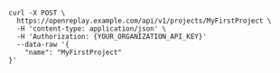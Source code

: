 
```shell
curl -X POST \
  https://openreplay.example.com/api/v1/projects/MyFirstProject \
  -H 'content-type: application/json' \
  -H 'Authorization: {YOUR_ORGANIZATION_API_KEY}'
  --data-raw '{
    "name": "MyFirstProject"
}'
```
